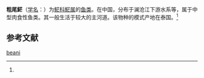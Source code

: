 {{Speciesbox
| name = 粗尾𩷶
| status = 
| status_system = 
| image = 
| genus = Pangasius
| species = beani
| authority = (Smith, 1931)<ref name='id6586'>{{cite web| url =http://www.bioinfo.cn/db05/BjdwSpecies.php?action=view&id=6586| title =粗尾𩷶| work =《中国动物物种编目数据库》| publisher =中国科学院微生物研究所| author =中国科学院动物研究所| accessdate =2009-04-11| deadurl =yes| archiveurl =https://web.archive.org/web/20160305010506/http://www.bioinfo.cn/db05/BjdwSpecies.php?action=view&id=6586| archivedate =2016-03-05}}</ref>
}}

'''粗尾𩷶'''（[[学名|学名]]：{{lang|la|''Pangasius beani''}}）为[[𩷶科|𩷶科]][[𩷶属|𩷶属]]的[[鱼类|鱼类]]。在中国，分布于澜沧江下游水系等，属于中型肉食性鱼类。其一般生活于较大的主河道。该物种的模式产地在泰国。<ref name='id6586'/>

== 参考文献 ==
{{reflist}}

{{Wikispecies|Pangasius beani}}
{{Taxonbar|from=Q15233227}}

[[Category:𩷶属|beani]]


{{鯰形目小作品}}